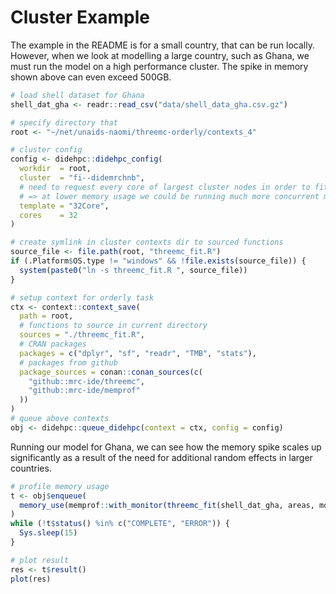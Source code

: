 # Cluster Example 

The example in the README is for a small country, that can be run locally. However, 
when we look at modelling a large country, such as Ghana, we must run the model 
on a high performance cluster. The spike in memory shown above can even 
exceed 500GB. 
```r
# load shell dataset for Ghana
shell_dat_gha <- readr::read_csv("data/shell_data_gha.csv.gz")
```

```r
# specify directory that 
root <- "~/net/unaids-naomi/threemc-orderly/contexts_4"

# cluster config
config <- didehpc::didehpc_config(
  workdir  = root,
  cluster  = "fi--didemrchnb", 
  # need to request every core of largest cluster nodes in order to fit model
  # => at lower memory usage we could be running much more concurrent models!
  template = "32Core",        
  cores    = 32
)

# create symlink in cluster contexts dir to sourced functions
source_file <- file.path(root, "threemc_fit.R")
if (.Platform$OS.type != "windows" && !file.exists(source_file)) {
  system(paste0("ln -s threemc_fit.R ", source_file))
}

# setup context for orderly task 
ctx <- context::context_save(
  path = root,
  # functions to source in current directory
  sources = "./threemc_fit.R",
  # CRAN packages
  packages = c("dplyr", "sf", "readr", "TMB", "stats"),
  # packages from github 
  package_sources = conan::conan_sources(c(
    "github::mrc-ide/threemc", 
    "github::mrc-ide/memprof"
  ))
)
# queue above contexts
obj <- didehpc::queue_didehpc(context = ctx, config = config)
```

Running our model for Ghana, we can see how the memory spike scales up 
significantly as a result of the need for additional random effects in larger 
countries. 
```r
# profile memory usage
t <- obj$enqueue(
  memory_use(memprof::with_monitor(threemc_fit(shell_dat_gha, areas, mod)))
)
while (!t$status() %in% c("COMPLETE", "ERROR")) {
  Sys.sleep(15)
}

# plot result
res <- t$result()
plot(res)
```
